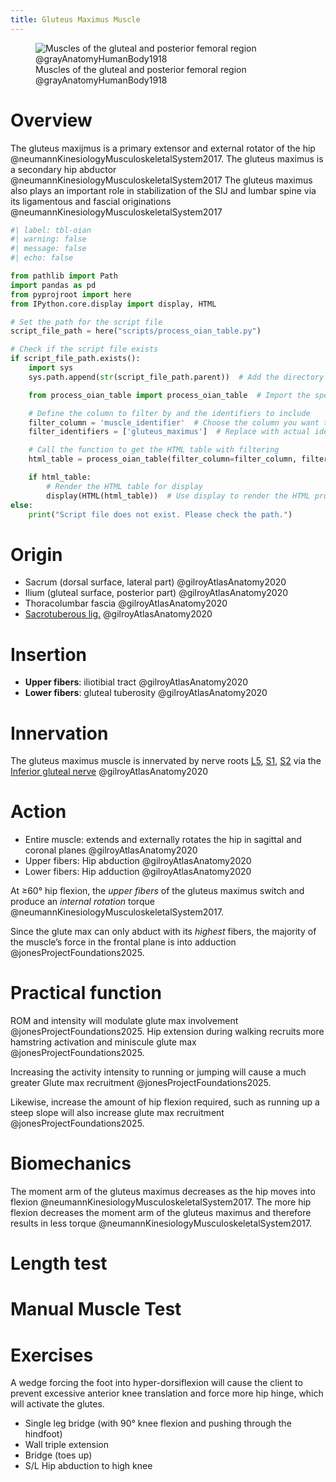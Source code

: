 ```yaml
---
title: Gluteus Maximus Muscle
---
```


![Muscles of the gluteal and posterior femoral region @grayAnatomyHumanBody1918](/The Archive/Images/Gray anatomy 1918 images/Myology/image434 Muscles of the gluteal and posterior femoral regions.gif)

# Overview

The gluteus maxijmus is a primary extensor and external rotator of the hip @neumannKinesiologyMusculoskeletalSystem2017. The gluteus maximus is a secondary hip abductor @neumannKinesiologyMusculoskeletalSystem2017
The gluteus maximus also plays an important role in stabilization of the SIJ and lumbar spine via its ligamentous and fascial originations @neumannKinesiologyMusculoskeletalSystem2017 




```python
#| label: tbl-oian
#| warning: false
#| message: false
#| echo: false

from pathlib import Path
import pandas as pd
from pyprojroot import here
from IPython.core.display import display, HTML

# Set the path for the script file
script_file_path = here("scripts/process_oian_table.py")

# Check if the script file exists
if script_file_path.exists():
    import sys
    sys.path.append(str(script_file_path.parent))  # Add the directory of the script to the system path

    from process_oian_table import process_oian_table  # Import the specific function

    # Define the column to filter by and the identifiers to include
    filter_column = 'muscle_identifier'  # Choose the column you want to filter by
    filter_identifiers = ['gluteus_maximus']  # Replace with actual identifiers you want to include

    # Call the function to get the HTML table with filtering
    html_table = process_oian_table(filter_column=filter_column, filter_identifiers=filter_identifiers)

    if html_table:
        # Render the HTML table for display
        display(HTML(html_table))  # Use display to render the HTML properly
else:
    print("Script file does not exist. Please check the path.")

```


# Origin {#origin}

- Sacrum (dorsal surface, lateral part) @gilroyAtlasAnatomy2020
- Ilium (gluteal surface, posterior part) @gilroyAtlasAnatomy2020
- Thoracolumbar fascia @gilroyAtlasAnatomy2020
- [Sacrotuberous lig.]({{< var ref-sacrotuberous-ligament.path >}}) @gilroyAtlasAnatomy2020

# Insertion {#insertion}

- **Upper fibers**: iliotibial tract @gilroyAtlasAnatomy2020
- **Lower fibers**: gluteal tuberosity @gilroyAtlasAnatomy2020


# Innervation {#innervation}

The gluteus maximus muscle is innervated by nerve roots [L5]({{< var ref-nerve-root.l5 >}}), [S1]({{< var ref-nerve-root.s1 >}}), [S2]({{< var ref-nerve-root.s2 >}}) via the [Inferior gluteal nerve]({{< var ref-inferior-gluteal-nerve.path >}})  @gilroyAtlasAnatomy2020


# Action {#action}

- Entire muscle: extends and externally rotates the hip in sagittal and coronal planes @gilroyAtlasAnatomy2020
- Upper fibers: Hip abduction @gilroyAtlasAnatomy2020 
- Lower fibers: Hip adduction @gilroyAtlasAnatomy2020 



At &ge;60&deg; hip flexion, the *upper fibers* of the gluteus maximus switch and produce an *internal rotation* torque @neumannKinesiologyMusculoskeletalSystem2017.

::: {.callout-note}
Since the glute max can only abduct with its *highest* fibers, the majority of the muscle's force in the frontal plane is into adduction @jonesProjectFoundations2025.
:::

# Practical function

ROM and intensity will modulate glute max involvement @jonesProjectFoundations2025.
Hip extension during walking recruits more hamstring activation and miniscule glute max @jonesProjectFoundations2025.

Increasing the activity intensity to running or jumping will cause a much greater Glute max recruitment @jonesProjectFoundations2025.

Likewise, increase the amount of hip flexion required, such as running up a steep slope will also increase glute max recruitment @jonesProjectFoundations2025.


# Biomechanics

The moment arm of the gluteus maximus decreases as the hip moves into flexion @neumannKinesiologyMusculoskeletalSystem2017.
The more hip flexion decreases the moment arm of the gluteus maximus and therefore results in less torque @neumannKinesiologyMusculoskeletalSystem2017.


# Length test {#length-test}

# Manual Muscle Test {#mmt}



# Exercises

A wedge forcing the foot into hyper-dorsiflexion will cause the client to prevent excessive anterior knee translation and force more hip hinge, which will activate the glutes.

- Single leg bridge (with 90&deg; knee flexion and pushing through the hindfoot)
- Wall triple extension
- Bridge (toes up)
- S/L Hip abduction to high knee


